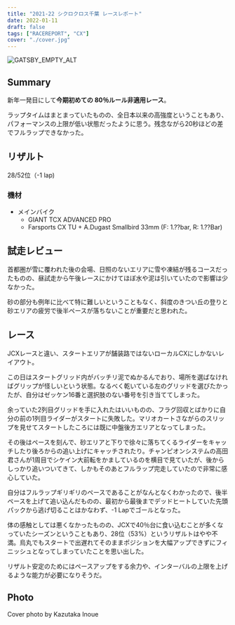 ```yaml
---
title: "2021-22 シクロクロス千葉 レースレポート"
date: 2022-01-11
draft: false
tags: ["RACEREPORT", "CX"]
cover: "./cover.jpg"
---
```


![GATSBY_EMPTY_ALT](./cover.jpg)

## Summary

新年一発目にして**今期初めての 80％ルール非適用レース**。

ラップタイムはまとまっていたものの、全日本以来の高強度ということもあり、パフォーマンスの上限が低い状態だったように思う。残念ながら20秒ほどの差でフルラップできなかった。

## リザルト

28/52位（-1 lap)

### 機材

- メインバイク
  - GIANT TCX ADVANCED PRO
  - Farsports CX TU + A.Dugast Smallbird 33mm (F: 1.??bar, R: 1.??Bar)

## 試走レビュー

首都圏が雪に覆われた後の会場、日照のないエリアに雪や凍結が残るコースだったものの、昼試走から午後レースにかけてほぼ水や泥は引いていたので影響は少なかった。

砂の部分も例年に比べて特に難しいということもなく、斜度のきつい丘の登りと砂エリアの疲労で後半ペースが落ちないことが重要だと思われた。

## レース

JCXレースと違い、スタートエリアが舗装路ではないローカルCXにしかないレイアウト。

この日はスタートグリッド内がバッチリ泥でぬかるんでおり、場所を選ばなければグリップが怪しいという状態。なるべく乾いている左のグリッドを選びたかったが、自分はゼッケン16番と選択肢のない番号を引き当ててしまった。

余っていた2列目グリッドを手に入れたはいいものの、フラグ回収とばかりに自分の前の1列目ライダーがスタートに失敗した。マリオカートさながらのスリップを見せてスタートしたころには既に中盤後方エリアとなってしまった。

その後はペースを刻んで、砂エリアと下りで徐々に落ちてくるライダーをキャッチしたり後ろからの追い上げにキャッチされたり。チャンピオンシステムの高田君さんが1周目でシケイン大前転をかましているのを横目で見ていたが、後からしっかり追いついてきて、しかもそのあとフルラップ完走していたので非常に感心していた。

自分はフルラップギリギリのペースであることがなんとなくわかったので、後半ペースを上げて追い込んだものの、最初から最後までデッドヒートしていた先頭パックから逃げ切ることはかなわず、-1 Lapでゴールとなった。

体の感触としては悪くなかったものの、JCXで40％台に食い込むことが多くなっていたシーズンということもあり、28位（53%）というリザルトはやや不満。烏丸でもスタートで出遅れてそのままポジションを大幅アップできずにフィニッシュとなってしまっていたことを思い出した。

リザルト安定のためにはペースアップをする余力や、インターバルの上限を上げるような能力が必要になりそうだ。

## Photo

Cover photo by Kazutaka Inoue
